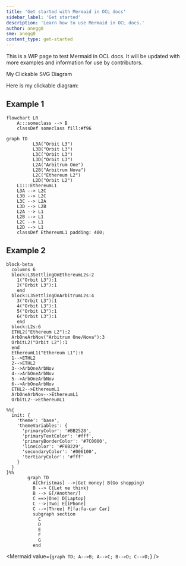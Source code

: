 ```yaml
---
title: 'Get started with Mermaid in OCL docs'
sidebar_label: 'Get started'
description: 'Learn how to use Mermaid in OCL docs.'
author: anegg0
sme: anegg0
content_type: get-started
---
```


This is a WIP page to test Mermaid in OCL docs. It will be updated with more examples and information for use by contributors.


My Clickable SVG Diagram

Here is my clickable diagram:

<ClickableDiagram />

## Example 1

```mermaid
flowchart LR
    A:::someclass --> B
    classDef someclass fill:#f96
```

```mermaid
graph TD
          L3A("Orbit L3")
          L3B("Orbit L3")
          L3C("Orbit L3")
          L3D("Orbit L3")
          L2A("Arbitrum One")
          L2B("Arbitrum Nova")
          L2C("Ethereum L2")
          L2D("Orbit L2")
    L1:::EthereumL1
    L3A --> L2C
    L3B --> L2C
    L3C --> L2A
    L3D --> L2B
    L2A --> L1
    L2B --> L1
    L2C --> L1
    L2D --> L1
    classDef EthereumL1 padding: 400;
```

## Example 2

```mermaid
block-beta
  columns 6
  block:L3SettlingOnEthereumL2s:2
    1("Orbit L3"):1
    2("Orbit L3"):1
    end
  block:L3SettlingOnArbitrumL2s:4
    3("Orbit L3"):1
    4("Orbit L3"):1
    5("Orbit L3"):1
    6("Orbit L3"):1
    end
  block:L2s:6
  ETHL2("Ethereum L2"):2
  ArbOneArbNov("Arbitrum One/Nova"):3
  OrbitL2("Orbit L2"):1
  end
  EthereumL1("Ethereum L1"):6
  1-->ETHL2
  2-->ETHL2
  3-->ArbOneArbNov
  4-->ArbOneArbNov
  5-->ArbOneArbNov
  6-->ArbOneArbNov
  ETHL2-->EthereumL1
  ArbOneArbNov-->EthereumL1
  OrbitL2-->EthereumL1
```

```mermaid
%%{
  init: {
    'theme': 'base',
    'themeVariables': {
      'primaryColor': '#BB2528',
      'primaryTextColor': '#fff',
      'primaryBorderColor': '#7C0000',
      'lineColor': '#F8B229',
      'secondaryColor': '#006100',
      'tertiaryColor': '#fff'
    }
  }
}%%
        graph TD
          A[Christmas] -->|Get money| B(Go shopping)
          B --> C{Let me think}
          B --> G[/Another/]
          C ==>|One| D[Laptop]
          C -->|Two| E[iPhone]
          C -->|Three| F[fa:fa-car Car]
          subgraph section
            C
            D
            E
            F
            G
          end
```


<Mermaid
  value={`graph TD;
    A-->B;
    A-->C;
    B-->D;
    C-->D;`}
/>
